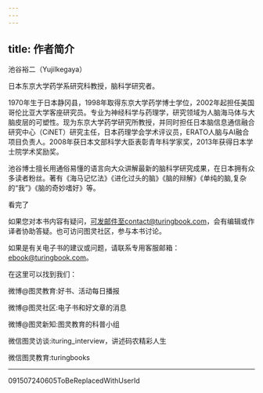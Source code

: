 ```yaml
---
---
---
```

title: 作者简介
---




池谷裕二（YujiIkegaya）

日本东京大学药学系研究科教授，脑科学研究者。

1970年生于日本静冈县，1998年取得东京大学药学博士学位，2002年起担任美国哥伦比亚大学客座研究员。专业为神经科学与药理学，研究领域为人脑海马体与大脑皮层的可塑性。现为东京大学药学研究所教授，并同时担任日本脑信息通信融合研究中心（CiNET）研究主任，日本药理学会学术评议员，ERATO人脑与AI融合项目负责人。2008年获日本文部科学大臣表彰青年科学家奖，2013年获得日本学士院学术奖励奖。

池谷博士擅长用通俗易懂的语言向大众讲解最新的脑科学研究成果，在日本拥有众多读者粉丝。著有《海马记忆法》《进化过头的脑》《脑的辩解》《单纯的脑,复杂的“我”》《脑的奇妙嗜好》等。





看完了


如果您对本书内容有疑问，可发邮件至contact@turingbook.com，会有编辑或作译者协助答疑。也可访问图灵社区，参与本书讨论。

如果是有关电子书的建议或问题，请联系专用客服邮箱：ebook@turingbook.com。

在这里可以找到我们：

微博@图灵教育:好书、活动每日播报

微博@图灵社区:电子书和好文章的消息

微博@图灵新知:图灵教育的科普小组

微信图灵访谈:ituring_interview，讲述码农精彩人生

微信图灵教育:turingbooks





***



091507240605ToBeReplacedWithUserId